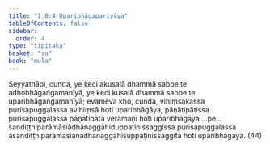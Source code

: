 ```yaml
---
title: "1.8.4 Uparibhāgapariyāya"
tableOfContents: false
sidebar:
  order: 4
type: "tipitaka"
basket: "su"
book: "mula"
---
```



<DynamicBreadcrumb />

<Division number="86" book="mula" bookNo="9" page="54">

<Paragraph number="251" book="mula">
Seyyathāpi, cunda, ye keci akusalā dhammā sabbe te adhobhāgaṅgamanīyā, ye keci kusalā dhammā sabbe te uparibhāgaṅgamanīyā; evameva kho, cunda, vihiṃsakassa purisapuggalassa avihiṃsā hoti uparibhāgāya, pāṇātipātissa purisapuggalassa pāṇātipātā veramaṇī hoti uparibhāgāya …pe…  sandiṭṭhiparāmāsiādhānaggāhiduppaṭinissaggissa purisapuggalassa asandiṭṭhiparāmāsianādhānaggāhisuppaṭinissaggitā hoti uparibhāgāya. (44)
</Paragraph>
</Division>